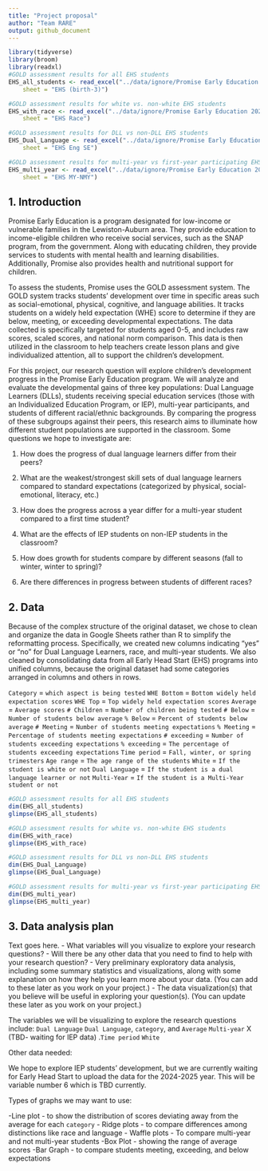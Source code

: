 ```yaml
---
title: "Project proposal"
author: "Team RARE"
output: github_document
---
```


```r
library(tidyverse)
library(broom)
library(readxl)
#GOLD assessment results for all EHS students
EHS_all_students <- read_excel("../data/ignore/Promise Early Education 2024-2025 Data- CLEAN.xlsx", 
    sheet = "EHS (birth-3)")

#GOLD assessment results for white vs. non-white EHS students
EHS_with_race <- read_excel("../data/ignore/Promise Early Education 2024-2025 Data- CLEAN.xlsx", 
    sheet = "EHS Race")

#GOLD assessment results for DLL vs non-DLL EHS students
EHS_Dual_Language <- read_excel("../data/ignore/Promise Early Education 2024-2025 Data- CLEAN.xlsx", 
    sheet = "EHS Eng SE")

#GOLD assessment results for multi-year vs first-year participating EHS students
EHS_multi_year <- read_excel("../data/ignore/Promise Early Education 2024-2025 Data- CLEAN.xlsx", 
    sheet = "EHS MY-NMY")
```

## 1. Introduction

Promise Early Education is a program designated for low-income or vulnerable families in the Lewiston-Auburn area. They provide education to income-eligible children who receive social services, such as the SNAP program, from the government. Along with educating children, they provide services to students with mental health and learning disabilities. Additionally, Promise also provides health and nutritional support for children. 

To assess the students, Promise uses the GOLD assessment system. The GOLD system tracks students' development over time in specific areas such as social-emotional, physical, cognitive, and language abilities. It tracks students on a widely held expectation (WHE) score to determine if they are below, meeting, or exceeding developmental expectations. The data collected is specifically targeted for students aged 0-5, and includes raw scores, scaled scores, and national norm comparison. This data is then utilized in the classroom to help teachers create lesson plans and give individualized attention, all to support the children’s development. 

For this project, our research question will explore children's development progress in the Promise Early Education program. We will analyze and evaluate the developmental gains of three key populations: Dual Language Learners (DLLs), students receiving special education services (those with an Individualized Education Program, or IEP), multi-year participants, and students of different racial/ethnic backgrounds. By comparing the progress of these subgroups against their peers, this research aims to illuminate how different student populations are supported in the classroom. Some questions we hope to investigate are: 

1. How does the progress of dual language learners differ from their peers?

2. What are the weakest/strongest skill sets of dual language learners compared to standard expectations (categorized by physical, social-emotional, literacy, etc.)

3. How does the progress across a year differ for a multi-year student compared to a first time student?

4. What are the effects of IEP students on non-IEP students in the classroom?

5. How does growth for students compare by different seasons (fall to winter, winter to spring)? 

6. Are there differences in progress between students of different races?



## 2. Data

Because of the complex structure of the original dataset, we chose to clean and organize the data in Google Sheets rather than R to simplify the reformatting process. Specifically, we created new columns indicating “yes” or “no” for Dual Language Learners, race, and multi-year students. We also cleaned by consolidating data from all Early Head Start (EHS) programs into unified columns, because the original dataset had some categories arranged in columns and others in rows.


`Category` = `which aspect is being tested` 
`WHE Bottom` = `Bottom widely held expectation scores`
`WHE Top` = `Top widely held expectation scores` 
`Average` = `Average scores` 
`# Children` = `Number of children being tested` 
`# Below` = `Number of students below average`
`% Below` = `Percent of students below average`
`# Meeting` = `Number of students meeting expectations` 
`% Meeting` = `Percentage of students meeting expectations` 
` # exceeding` = `Number of students exceeding expectations` 
`% exceeding` = `The percentage of students exceeding expectations`
`Time period` = `Fall, winter, or spring trimesters` 
`Age range` = `The age range of the students` 
`White` = `If the student is white or not`
`Dual Language` = `If the student is a dual language learner or not` 
`Multi-Year` = `If the student is a Multi-Year student or not` 


```r

#GOLD assessment results for all EHS students
dim(EHS_all_students)
glimpse(EHS_all_students)

```
```r
#GOLD assessment results for white vs. non-white EHS students
dim(EHS_with_race)
glimpse(EHS_with_race)
```

```r
#GOLD assessment results for DLL vs non-DLL EHS students
dim(EHS_Dual_Language)
glimpse(EHS_Dual_Language)
```

```r
#GOLD assessment results for multi-year vs first-year participating EHS students
dim(EHS_multi_year)
glimpse(EHS_multi_year)
```

## 3. Data analysis plan

Text goes here.
- What variables will you visualize to explore your research questions?
- Will there be any other data that you need to find to help with your research question?
- Very preliminary exploratory data analysis, including some summary statistics and visualizations, along with some explanation on how they help you learn more about your data. (You can add to these later as you work on your project.)
- The data visualization(s) that you believe will be useful in exploring your question(s). (You can update these later as you work on your project.)

The variables we will be visualizing to explore the research questions include:
`Dual Language`
`Dual Language`, `category`, and `Average`
`Multi-year`
X (TBD- waiting for IEP data)
.`Time period` 
`White`

Other data needed:

We hope to explore IEP students' development, but we are currently waiting for Early Head Start to upload the data for the 2024-2025 year. This will be variable number 6 which is TBD currently. 

Types of graphs we may want to use:

-Line plot - to show the distribution of scores deviating away from the average for each `category`
- Ridge plots - to compare differences among distinctions like race and language
- Waffle plots - To compare multi-year and not multi-year students 
-Box Plot - showing the range of average scores
-Bar Graph - to compare students meeting, exceeding, and below expectations 

